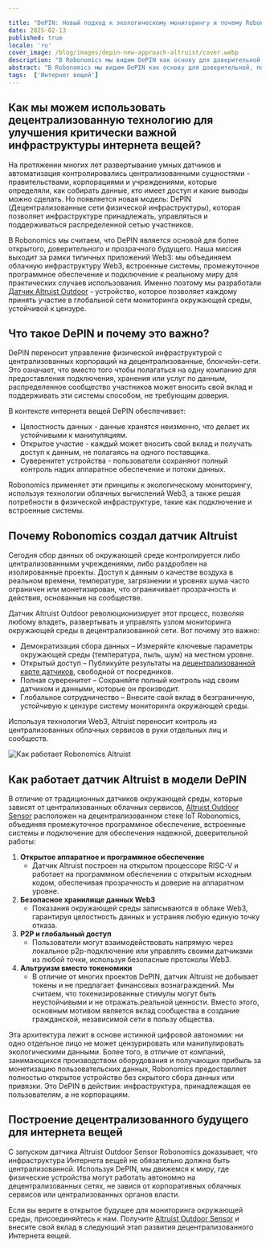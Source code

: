 ```yaml
---

title: "DePIN: Новый подход к экологическому мониторингу и почему Robonomics создали датчик Altruist"
date: 2025-02-13
published: true
locale: 'ru'
cover_image: /blog/images/depin-new-approach-altruist/cover.webp
description: "В Robonomics мы видим DePIN как основу для доверительной, пользовательской экосистемы интернета вещей. Датчик Altruist Outdoor позволяет каждому внести свой вклад в сеть мониторинга окружающей среды, устойчивую к цензуре, используя инфраструктуру Web3 для открытых, верифицируемых данных, свободных от централизованного контроля."
abstract: "В Robonomics мы видим DePIN как основу для доверительной, пользовательской экосистемы интернета вещей. Датчик Altruist Outdoor позволяет каждому внести свой вклад в сеть мониторинга окружающей среды, устойчивую к цензуре, используя инфраструктуру Web3 для открытых, верифицируемых данных, свободных от централизованного контроля."
tags:  ['Интернет вещей']
---
```


## Как мы можем использовать децентрализованную технологию для улучшения критически важной инфраструктуры интернета вещей?

На протяжении многих лет развертывание умных датчиков и автоматизация контролировались централизованными сущностями - правительствами, корпорациями и учреждениями, которые определяли, как собирать данные, кто имеет доступ и какие выводы можно сделать. Но появляется новая модель: DePIN (Децентрализованные сети физической инфраструктуры), которая позволяет инфраструктуре принадлежать, управляться и поддерживаться распределенной сетью участников.

В Robonomics мы считаем, что DePIN является основой для более открытого, доверительного и прозрачного будущего. Наша миссия выходит за рамки типичных приложений Web3: мы объединяем облачную инфраструктуру Web3, встроенные системы, промежуточное программное обеспечение и подключение к реальному миру для практических случаев использования. Именно поэтому мы разработали [Датчик Altruist Outdoor](https://robonomics.network/devices/altruist/) - устройство, которое позволяет каждому принять участие в глобальной сети мониторинга окружающей среды, устойчивой к цензуре.

## Что такое DePIN и почему это важно?

DePIN переносит управление физической инфраструктурой с централизованных корпораций на децентрализованные, блокчейн-сети. Это означает, что вместо того чтобы полагаться на одну компанию для предоставления подключения, хранения или услуг по данным, распределенное сообщество участников может вносить свой вклад и поддерживать эти системы способом, не требующим доверия.

В контексте интернета вещей DePIN обеспечивает:

- Целостность данных - данные хранятся неизменно, что делает их устойчивыми к манипуляциям.
- Открытое участие - каждый может вносить свой вклад и получать доступ к данным, не полагаясь на одного поставщика.
- Суверенитет устройства - пользователи сохраняют полный контроль надих аппаратное обеспечение и потоки данных.

Robonomics применяет эти принципы к экологическому мониторингу, используя технологии облачных вычислений Web3, а также решая потребности в физической инфраструктуре, такие как подключение и встроенные системы.

## Почему Robonomics создал датчик Altruist

Сегодня сбор данных об окружающей среде контролируется либо централизованными учреждениями, либо раздроблен на изолированные проекты. Доступ к данным о качестве воздуха в реальном времени, температуре, загрязнении и уровнях шума часто ограничен или монетизирован, что ограничивает прозрачность и действия, основанные на сообществе.

Датчик Altruist Outdoor революционизирует этот процесс, позволяя любому владеть, развертывать и управлять узлом мониторинга окружающей среды в децентрализованной сети. Вот почему это важно:

- Демократизация сбора данных – Измеряйте ключевые параметры окружающей среды (температура, пыль, шум) на местном уровне.
- Открытый доступ – Публикуйте результаты на [децентрализованной карте датчиков](https://sensors.social/#/remote/pm10/3/39.0277/8.7891), свободной от посредников.
- Полная суверенитет – Сохраняйте полный контроль над своим датчиком и данными, которые он производит.
- Глобальное сотрудничество – Внесите свой вклад в безграничную, устойчивую к цензуре систему мониторинга окружающей среды.

Используя технологии Web3, Altruist переносит контроль из централизованных облачных сервисов в руки отдельных лиц и сообществ.


![Как работает Robonomics Altruist](/blog/images/depin-new-approach-altruist/How_Altruist_Works.webp)


## Как работает датчик Altruist в модели DePIN

В отличие от традиционных датчиков окружающей среды, которые зависят от централизованных облачных сервисов, [Altruist Outdoor Sensor](https://robonomics.network/devices/altruist/) расположен на децентрализованном стеке IoT Robonomics, объединяя промежуточное программное обеспечение, встроенные системы и подключение для обеспечения надежной, доверительной работы:

1. **Открытое аппаратное и программное обеспечение**
    - Датчик Altruist построен на открытом процессоре RISC-V и работает на программном обеспечении с открытым исходным кодом, обеспечивая прозрачность и доверие на аппаратном уровне.
2. **Безопасное хранилище данных Web3**
    - Показания окружающей среды записываются в облаке Web3, гарантируя целостность данных и устраняя любую единую точку отказа.
3. **P2P и глобальный доступ**
    - Пользователи могут взаимодействовать напрямую через локальное p2p-подключение или управлять своими датчиками из любой точки, используя безопасные протоколы Web3.
4. **Альтруизм вместо токеномики**
    - В отличие от многих проектов DePIN, датчик Altruist не добывает токены и не предлагает финансовых вознаграждений. Мы считаем, что токенизированные стимулы могут быть неустойчивыми и не отражать.реальной ценности. Вместо этого, основным мотивом является вклад сообщества в создание гражданской, независимой сети в пользу общества.

Эта архитектура лежит в основе истинной цифровой автономии: ни одно отдельное лицо не может цензурировать или манипулировать экологическими данными. Более того, в отличие от компаний, занимающихся производством оборудования и получающих прибыль за монетизацию пользовательских данных, Robonomics предоставляет полностью открытое устройство без скрытого сбора данных или привязки. Это DePIN в действии: инфраструктура, принадлежащая ее пользователям, а не корпорациям.

## Построение децентрализованного будущего для интернета вещей

С запуском датчика Altruist Outdoor Sensor Robonomics доказывает, что инфраструктура Интернета вещей не обязательно должна быть централизованной. Используя DePIN, мы движемся к миру, где физические устройства могут работать автономно на децентрализованных сетях, не завися от корпоративных облачных сервисов или централизованных органов власти.

Если вы верите в открытое будущее для мониторинга окружающей среды, присоединяйтесь к нам. Получите [Altruist Outdoor Sensor](https://robonomics.network/devices/altruist/) и внесите свой вклад в следующий этап развития децентрализованного Интернета вещей.